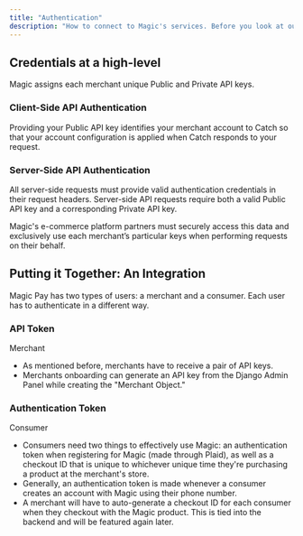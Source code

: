 ```yaml
---
title: "Authentication"
description: "How to connect to Magic's services. Before you look at our API Endpoints."
---
```


## Credentials at a high-level

Magic assigns each merchant unique Public and Private API keys.

### Client-Side API Authentication
Providing your Public API key identifies your merchant account to Catch so that your account configuration is applied when Catch responds to your request.

### Server-Side API Authentication
All server-side requests must provide valid authentication credentials in their request headers. Server-side API requests require both a valid Public API key and a corresponding Private API key.

Magic's e-commerce platform partners must securely access this data and exclusively use each merchant’s particular keys when performing requests on their behalf.

## Putting it Together: An Integration

Magic Pay has two types of users: a merchant and a consumer. Each user has to authenticate in a different way.

### API Token

Merchant
- As mentioned before, merchants have to receive a pair of API keys.
- Merchants onboarding can generate an API key from the Django Admin Panel while creating the "Merchant Object."


### Authentication Token

Consumer
- Consumers need two things to effectively use Magic: an authentication token when registering for Magic (made through Plaid), as well as a checkout ID that is unique to whichever unique time they're purchasing a product at the merchant's store.
- Generally, an authentication token is made whenever a consumer creates an account with Magic using their phone number.
- A merchant will have to auto-generate a checkout ID for each consumer when they checkout with the Magic product. This is tied into the backend and will be featured again later.
